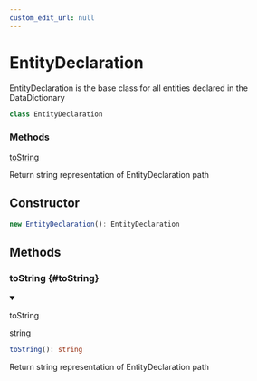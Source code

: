 ```yaml
---
custom_edit_url: null
---
```


# EntityDeclaration

<div className="doc-subtitle">

EntityDeclaration is the base class for all entities declared in the DataDictionary

</div>

```ts
class EntityDeclaration
```

<div className="doc-summary doc-methods">
<h3 className="doc-summary-title">Methods</h3>
<div className="doc-summary-item">
<div className="doc-summary-name"><a href="#toString">toString</a></div>
<div className="doc-summary-desc">

Return string representation of EntityDeclaration path

</div>
</div>
</div>

## Constructor

```ts
new EntityDeclaration(): EntityDeclaration
```

## Methods

<div className="doc-header-hidden">

### toString {#toString}

</div>

<div className="doc-entry">

<details open className="doc-method">

<summary className="doc-member">

<span className="doc-name">toString</span>

<span className="doc-type">

string

</span>

</summary>

```ts
toString(): string
```

<div className="doc-desc">

Return string representation of EntityDeclaration path

</div>

</details>

</div>
